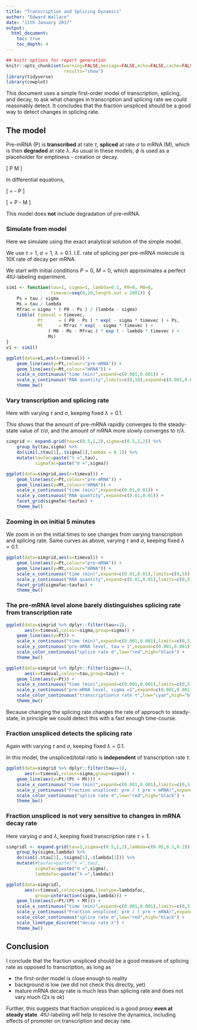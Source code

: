 ```yaml
---
title: "Transcription and Splicing Dynamics"
author: "Edward Wallace"
date: "11th January 2017"
output:
  html_document:
    toc: true
    toc_depth: 4
---
```


```r
## knitr options for report generation
knitr::opts_chunk$set(warning=FALSE,message=FALSE,echo=FALSE,cache=FALSE,
                      results="show")
library(tidyverse)
library(cowplot)

```

This document uses a simple first-order model of transcription, splicing, and decay, to ask what changes in transcription and splicing rate we could reasonably detect. It concludes that the fraction unspliced should be a good way to detect changes in splicing rate.
        
## The model

Pre-mRNA (P) is **transcribed** at rate $\tau$, **spliced** at rate $\sigma$ to mRNA (M), which is then **degraded** at rate $\lambda$. As usual in these models, $\phi$ is used as a placeholder for emptiness - creation or decay.

\[ \phi \xrightarrow{\tau} P \xrightarrow{\sigma} M \xrightarrow{\lambda} \phi
\]

In differential equations,

\[ \frac{dP}{dt} = \tau - \sigma P \]

\[ \frac{dM}{dt} = \sigma P - \lambda M \]

This model does **not** include degradation of pre-mRNA.

### Simulate from model

Here we simulate using the exact analytical solution of the simple model.

We use $\tau=1$, $\sigma=1$, $\lambda=0.1$. I.E. rate of splicing per pre-mRNA molecule is 10X rate of decay per mRNA.

We start with initial conditions $P=0$, $M=0$, which approximates a perfect 4tU-labeling experiment.

```r
sim1 <- function(tau=1, sigma=1, lambda=0.1, P0=0, M0=0,
                 timevec=seq(0,20,length.out = 2001)) {
    Ps = tau / sigma
    Ms = tau / lambda
    Mfrac = sigma * ( P0 - Ps ) / (lambda - sigma)
    tibble( timeval = timevec,
            Pt      = ( P0 - Ps ) * exp( - sigma * timevec ) + Ps,
            Mt      = Mfrac * exp( - sigma * timevec ) + 
                ( M0 - Ms - Mfrac ) * exp ( - lambda * timevec ) + 
                Ms)
}
v1 <- sim1()

ggplot(data=v1,aes(x=timeval)) +
    geom_line(aes(y=Pt,colour="pre-mRNA")) +
    geom_line(aes(y=Mt,colour="mRNA")) +
    scale_x_continuous("time (min)",expand=c(0.001,0.001)) + 
    scale_y_continuous("RNA quantity",limits=c(0,10),expand=c(0.001,0.001)) + 
    theme_bw()
```

### Vary transcription and splicing rate

Here with varying $\tau$ and $\sigma$, keeping fixed $\lambda=0.1$.

This shows that the amount of pre-mRNA rapidly converges to the steady-state value of $\tau/\sigma$, and the amount of mRNA more slowly converges to $\tau/\lambda$.

```r
simgrid <- expand.grid(tau=c(0.5,1,2),sigma=c(0.5,1,2)) %>%
    group_by(tau,sigma) %>%
    do(sim1(.$tau[1],.$sigma[1],lambda = 0.1)) %>%
    mutate(taufac=paste("τ =",tau),
           sigmafac=paste("σ =",sigma))

ggplot(data=simgrid,aes(x=timeval)) +
    geom_line(aes(y=Pt,colour="pre-mRNA")) +
    geom_line(aes(y=Mt,colour="mRNA")) +
    scale_x_continuous("time (min)",expand=c(0.01,0.01)) + 
    scale_y_continuous("RNA quantity",expand=c(0.01,0.01)) +
    facet_grid(sigmafac~taufac) +
    theme_bw()

```

### Zooming in on initial 5 minutes 

We zoom in on the initial times to see changes from varying transcription and splicing rate. Same curves as above, varying $\tau$ and $\sigma$, keeping fixed $\lambda=0.1$.

```r
ggplot(data=simgrid,aes(x=timeval)) +
    geom_line(aes(y=Pt,colour="pre-mRNA")) +
    geom_line(aes(y=Mt,colour="mRNA")) +
    scale_x_continuous("time (min)",expand=c(0.01,0.01),limits=c(0,5)) + 
    scale_y_continuous("RNA quantity",expand=c(0.01,0.01),limits=c(0,5)) +
    facet_grid(sigmafac~taufac) +
    theme_bw()
```

### The pre-mRNA level alone barely distinguishes splicing rate from transcription rate

```r
ggplot(data=simgrid %>% dplyr::filter(tau==1),
       aes(x=timeval,colour=sigma,group=sigma)) +
    geom_line(aes(y=Pt)) +
    scale_x_continuous("time (min)",expand=c(0.001,0.001),limits=c(0,5)) + 
    scale_y_continuous("pre-mRNA level, tau = 1",expand=c(0.001,0.001),limits=c(0,1)) +
    scale_color_continuous("splice rate σ",low="red",high="black") + 
    theme_bw()

ggplot(data=simgrid %>% dplyr::filter(sigma==1),
       aes(x=timeval,colour=tau,group=tau)) +
    geom_line(aes(y=Pt)) +
    scale_x_continuous("time (min)",expand=c(0.001,0.001),limits=c(0,5)) + 
    scale_y_continuous("pre-mRNA level, sigma =1",expand=c(0.001,0.001),limits=c(0,1)) +
    scale_color_continuous("transcription\n rate τ",low="cyan",high="black") + 
    theme_bw()
```

Because changing the splicing rate changes the rate of approach to steady-state, in principle we could detect this with a fast enough time-course.

### Fraction unspliced detects the splicing rate

Again with varying $\tau$ and $\sigma$, keeping fixed $\lambda=0.1$.

In this model, the unspliced/total ratio is **independent** of transcription rate $\tau$.

```r
ggplot(data=simgrid %>% dplyr::filter(tau==1),
       aes(x=timeval,colour=sigma,group=sigma)) +
    geom_line(aes(y=Pt/(Pt + Mt))) +
    scale_x_continuous("time (min)",expand=c(0.001,0.001),limits=c(0,5)) + 
    scale_y_continuous("Fraction unspliced: pre / ( pre + mRNA)",expand=c(0.001,0.001),limits=c(0,1)) +
    scale_color_continuous("splice rate σ",low="red",high="black") + 
    theme_bw()
```

### Fraction unspliced is not very sensitive to changes in mRNA decay rate

Here varying $\sigma$ and $\lambda$, keeping fixed transcription rate $\tau=1$.

```r
simgridl <- expand.grid(tau=1,sigma=c(0.5,1,2),lambda=c(0.05,0.1,0.2)) %>%
    group_by(sigma,lambda) %>%
    do(sim1(.$tau[1],.$sigma[1],.$lambda[1])) %>%
    mutate(#taufac=paste("τ =",tau),
           sigmafac=paste("σ =",sigma),
           lambdafac=paste("λ =",lambda))

ggplot(data=simgridl,
       aes(x=timeval,colour=sigma,linetype=lambdafac,
           group=interaction(sigma,lambda))) +
    geom_line(aes(y=Pt/(Pt + Mt))) +
    scale_x_continuous("time (min)",expand=c(0.001,0.001),limits=c(0,5)) + 
    scale_y_continuous("Fraction unspliced: pre / ( pre + mRNA)",expand=c(0.001,0.001),limits=c(0,1)) +
    scale_color_continuous("splice rate σ",low="red",high="black") + 
    scale_linetype_discrete("decay rate λ") + 
    theme_bw()

```

## Conclusion

I conclude that the fraction unspliced should be a good measure of splicing rate as opposed to transcription, as long as

  - the first-order model is close enough to reality
  - background is low (we did not check this directly, yet)
  - mature mRNA decay rate is much less than splicing rate and does not vary much (2x is ok)
 
Further, this suggests that fraction unspliced is a good proxy **even at steady state**. 4tU-labeling will help to resolve the dynamics, including effects of promoter on transcription and decay rate. 
 